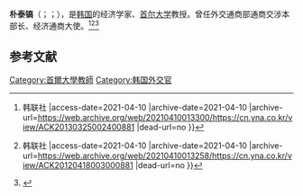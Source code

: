 '''朴泰镐'''（{{lang-ko|'''박태호'''}}；{{lang-en|'''Bark Tae-ho'''}}；{{bd|1952年|7月30日||catidx=B}}），是[[韩国|韩国]]的经济学家、[[首尔大学|首尔大学]]教授。曾任外交通商部通商交涉本部长、经济通商大使。<ref>{{Cite web |url=https://cn.yna.co.kr/view/ACK20130325002400881 |title=外交部任命朴泰镐为经济通商大使{{!}} 韩联社 |access-date=2021-04-10 |archive-date=2021-04-10 |archive-url=https://web.archive.org/web/20210410013300/https://cn.yna.co.kr/view/ACK20130325002400881 |dead-url=no }}</ref><ref>{{Cite web |url=https://cn.yna.co.kr/view/ACK20120418003000881 |title=朴泰镐：韩中FTA可扩大外国人对韩投资{{!}} 韩联社 |access-date=2021-04-10 |archive-date=2021-04-10 |archive-url=https://web.archive.org/web/20210410013258/https://cn.yna.co.kr/view/ACK20120418003000881 |dead-url=no }}</ref><ref>{{Cite web |url=http://www.chinanews.com/gj/2013/03-25/4673884.shtml |title=朴泰镐任韩经济通商大使将助政府展开外交活动-中新网 - 中国新闻网 |access-date=2021-04-10 |archive-date=2021-04-10 |archive-url=https://web.archive.org/web/20210410013258/http://www.chinanews.com/gj/2013/03-25/4673884.shtml |dead-url=no }}</ref>

== 参考文献 ==
{{Reflist}}

[[Category:首爾大學教師|Category:首爾大學教師]]
[[Category:韩国外交官|Category:韩国外交官]]